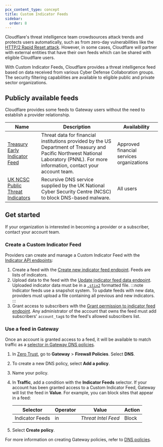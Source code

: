 ```yaml
---
pcx_content_type: concept
title: Custom Indicator Feeds
sidebar:
  order: 8
---
```



Cloudflare's threat intelligence team crowdsources attack trends and protects users automatically, such as from zero-day vulnerabilities like the [HTTP/2 Rapid Reset attack](https://blog.cloudflare.com/technical-breakdown-http2-rapid-reset-ddos-attack/). However, in some cases, Cloudflare will partner with external entities that have their own feeds which can be shared with eligible Cloudflare users.

With Custom Indicator Feeds, Cloudflare provides a threat intelligence feed based on data received from various Cyber Defense Collaboration groups. The security filtering capabilities are available to eligible public and private sector organizations.

## Publicly available feeds

Cloudflare provides some feeds to Gateway users without the need to establish a provider relationship.

| Name                                                                                                                                      | Description                                                                                                                                                                         | Availability                              |
| ----------------------------------------------------------------------------------------------------------------------------------------- | ----------------------------------------------------------------------------------------------------------------------------------------------------------------------------------- | ----------------------------------------- |
| [Treasury Early Indicator Feed](https://www.cloudflare.com/press-releases/2024/us-department-of-treasury-pnnl-finserv-threat-intel-feed/) | Threat data for financial institutions provided by the US Department of Treasury and Pacific Northwest National Laboratory (PNNL). For more information, contact your account team. | Approved financial services organizations |
| [UK NCSC Public Threat Indicators](https://www.ncsc.gov.uk/information/pdns)                                                              | Recursive DNS service supplied by the UK National Cyber Security Centre (NCSC) to block DNS-based malware.                                                                          | All users                                 |

## Get started

<Render file="indicator-feeds-overview" />

If your organization is interested in becoming a provider or a subscriber, contact your account team.

### Create a Custom Indicator Feed

Providers can create and manage a Custom Indicator Feed with the [Indicator API endpoints](/api/operations/custom-indicator-feeds-get-indicator-feeds):

1. Create a feed with the [Create new indicator feed endpoint](/api/operations/custom-indicator-feeds-create-indicator-feeds). Feeds are lists of indicators.
2. Upload data to the feed with the [Update indicator feed data endpoint](/api/operations/custom-indicator-feeds-update-indicator-feed-data). Uploaded indicator data must be in a [`.stix2`](https://oasis-open.github.io/cti-documentation/stix/intro) formatted file.
   :::note
   Indicator feeds use a snapshot system. To update feeds with new data, providers must upload a file containing all previous and new indicators.
   :::
3. Grant access to subscribers with the [Grant permission to indicator feed endpoint](/api/operations/custom-indicator-feeds-add-permission). Any administrator of the account that owns the feed must add subscribers' `account_tag`s to the feed's allowed subscribers list.

### Use a feed in Gateway

Once an account is granted access to a feed, it will be available to match traffic as a [selector in Gateway DNS policies](/cloudflare-one/policies/gateway/dns-policies/#indicator-feeds).

1. In [Zero Trust](https://one.dash.cloudflare.com/), go to **Gateway** > **Firewall Policies**. Select **DNS**.
2. To create a new DNS policy, select **Add a policy**.
3. Name your policy.
4. In **Traffic**, add a condition with the **Indicator Feeds** selector. If your account has been granted access to a Custom Indicator Feed, Gateway will list the feed in **Value**. For example, you can block sites that appear in a feed:

   | Selector        | Operator | Value               | Action |
   | --------------- | -------- | ------------------- | ------ |
   | Indicator Feeds | in       | _Threat Intel Feed_ | Block  |

5. Select **Create policy**.

For more information on creating Gateway policies, refer to [DNS policies](/cloudflare-one/policies/gateway/dns-policies/).
